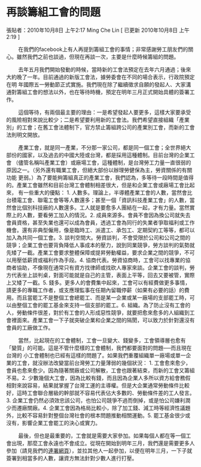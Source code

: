 # 再談籌組工會的問題

張貼者：2010年10月8日 上午2:17 Ming Che Lin  [ 已更新 2010年10月8日 上午2:19 ]

　　  在我們的facebook上有人再提到籌組工會的事情；非常感謝勞工朋友們的關心。雖然我們之前也談過，但現在再談一次，主要是什麼時候籌組的問題。

 　 　去年五月我們開始發動的時候，當時新的工會法預定在去年六月通過；後來大約晚了一年。目前通過的新版工會法，據勞委會在不同的場合表示，行政院預定在明 年國際五一勞動節正式實施。我們現在除了繼續徵求自願的發起人、大家溝通對籌組工會的想法以外，也在等待時機，預定在明年三月正式開始具體的簽署工作。

 　　 這個等待，有兩個最主要的理由：一是希望發起人要更多，這樣大家要承受的風險相對來說比較少；二是希望要利用新的工會法。我們希望直接組織「產業別」的工會；在舊工會法體制下，官方禁止籌組跨公司的產業別工會，而新的工會法則明文開放。

 　 　產業工會，就是同一產業，不分那一家公司，都是同一個工會；全世界絕大部份的國家，以及過去的中國大陸或台灣，都是採用這種體制。目前台灣的企業工會 （儘管名稱叫產業工會）或廠場工會，這種體制，是台灣勞工力量一直很弱的原因之一。（另外還有職業工會，但絕大部份以辦理勞健保為主，勞資關係的有關功能 更弱。）為了要能夠籌組真正的產業工會，我們認為，多等待一段時間是值得的。產業工會雖然和目前台灣工會體制相差很大，但是和企業工會或廠場工會比起來， 有一些重大的優點： 1.   人數多。理論上，半導體產業工會的人數，當然會比台積電工會、聯電工會等等人數還多；甚至一個「資訊科技產業工會」的人數，當然會比個別科技廠的人數還多。工人就是要愈多人團結在一起，才有力量。當然實際上的人數，要看勞工加入的情況。2.   成員來源多。會員不會因為換公司就失去會員資格，甚至失業也還可以成為會員，透過工會為同行的失業者爭取福利或工作機會。還有非典型僱用，像是臨時工、派遣工、承包工、定期契約工等等，都可以加入為共同一個工會。3.   談判空間大。勞資談判，不會受限於公司和公司之間的競爭；企業工會也要背負降低人事成本的壓力，說到同業競爭，勞方談判的氣勢就先矮了一截。產業工會要求整體保障或提昇勞動權益，要求企業之間的競爭，不可以用壓低薪資或福利作為手段。4.   協商代表。勞資協商時，工會可以找專業的協商者協助，不像現在通常只有資方找律師或找砍人專家來談。企業工會的談判，勞方代表坐上談判桌，對面可能就是自己的主管，表面上平等，回去又要被管，實際上又矮了一截。5.   錢多。更多人的會費集中起來，工會可以有經費做更多事情，請更多的專職工作者，或支應理監事在任期內留職停薪（如果有必要的話）的費用。而且當罷工不是整個工會總罷工、而是某一企業或某一廠場的支部罷工時，可以由整個工會的罷工基金來支持一個支部的罷工。6.   組織。為了防止沒有工會的人，勞動條件很差，對於有工會的人形成惡性競爭，就要把愈來愈多的人組織到工會裡面來。產業工會一下子就突破企業和企業之間的隔閡，可以致力於針對還沒有會員的工廠做工作。

 　 　當然，比起現在的工會體制，工會一旦變大、錢變多，工會領導層也愈有「變質」的可能。這是不管什麼樣的工會體制，我們都要面對的問題──而且現在台灣的 小工會體制也已經有這樣的問題了。如果我們重覆組織單一廠場或單一企業的工會，就沒辦法改變當前台灣勞工力量薄弱的幾個狀況： 1.   工會愈來愈少，會員也愈來愈少。因為隨著關廠或公司解散，工會也跟著結束，而新的工會又籌組不易。2.   少數幾個大工會，因為比較有錢，而且因為企業人多所以資方給會務假相對來說容易，結果就掌握了台灣工運的主導權。但是大企業通常勞動條件比較好，這時工會聯合層級的幹部就不容易代表佔大多數的、勞動條件差的工人發言。3.   企業工會仍然必須效忠該公司，也怕公司競爭不過而倒掉，或是怕公司嫌利潤少而遷廠關廠。4.   企業工會因為格局比較小，除了加工錢、減工時等經濟性議題外，比較不容易針對整個台灣社會的根本問題推動相關運動。5.   罷工基金很少或沒有，影響企業工會罷工的決心或實力。

 　　 最後，但也是最重要的，工會就是需要大家參加。如果每個人都在等一個工會出現，那麼工會永遠也不會成立。從現在開始到明年三月，我們還是需要更多人參加（請見我們的[連署網頁](http://www.siplra.net/home/union)），並拉其他人一起參加，以便在明年三月，一下子就簽署到相當多的人數，讓資方無法針對少數人進行打壓。